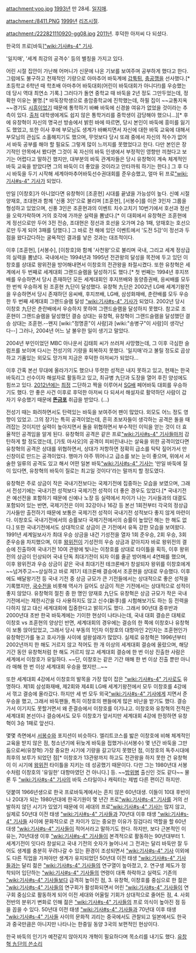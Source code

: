 attachment:yoo.jpg
[[1993년]] 만 28세. [[일지매]].

attachment:/8411.PNG
[[1999년]] [[리즈시절]]. 

attachment:/222821110920-gg08.jpg
[[2011년]]. 후덕한 아저씨 다 되셨다.

한국의 프로[바둑][["wiki:기사#s-4" 기사]].

'일지매', '세계 최강의 공격수' 등의 별칭을 가지고 있다.

어린 시절 집안이 가난해 어머니가 신문에 나온 기보를 보여주며 공부하게 했다고 한다. 그럼에도 불구하고 천재적인 기량으로 아마추어 바둑계에 [[갑툭튀]], [[충공깽]]을 선사했다.[* 초등학교 6학년 때 학초배 아마추어 바둑대회(어린이 바둑대회가 아니다!)를 우승했는데 당시 역대 최연소 기록.] 그러다가 돌연 중학교 때 바둑을 2년 정도 그만두었는데, 정확한 이유는 불명.[* 바둑장학생으로 충암중학교에 진학했는데, 하필 집이 ~~교통지옥~~경기도 [[시흥]]이었기 때문에 통학하기 바빠 바둑에 신경쓸 여유가 없었을 것이라는 추측이 있다. [http://blog.daum.net/mul-baram/8579684 출처] 대학생에게도 쉽지 않은 통학거리를 중학생이 감당해야 했으니...][* 후에 유창혁이 자신의 명국선 방송에서 밝힌 바에 따르면, 당시 본인이 바둑에 흥미를 잃기도 했었고, 또한 이사 후에 부모님도 생계가 바빠지면서 자신에 대한 바둑 교육에 대해서 부모님의 관심도 소홀해지기도 했으며, 무엇보다 당시 또래 중에서 자신의 적수가 없어서 바둑 공부를 해야 할 필요도 그렇게 많이 느끼지를 못했었다고 한다. 다만 본인은 장기적인 안목에서 봤다면 그것이 꼭 자신의 바둑 인생에서 부정적인 영향만 끼쳤다고 보기는 어렵다고 말하긴 했지만, 대부분의 바둑 관계자들은 당시 유창혁이 계속 체계적인 바둑 교육을 받았다면 그의 바둑이 더 좋았을 것이라고 안타까워 하기는 한다.] 그 후 다시 바둑을 두기 시작해 세계아마추어바둑선수권대회를 준우승했고, 얼마 뒤 프로[["wiki:기사#s-4" 기사]]가 되었다.

만일 [이창호]가 아니었다면 유창혁이 [조훈현] 시대를 끝냈을 가능성이 높다. 신예 시절 양재호, 조대현과 함께 '신풍 3인'으로 불리며 [조훈현], [서봉수]를 이은 3인자 그룹을 형성하고 있었으며, 신풍 3인은 조훈현과의 이벤트 치수고치기 10번기에서 호선과 정선을 오락가락하며 거의 호각에 가까운 실력을 뽐냈다.[* 이 대회에서 유창혁은 조훈현에게 정선으로만 두어 3전 전승, 조대현은 정선과 호선을 오가며 2승 1패, 양재호는 호선으로만 두게 되어 3패를 당했다.] 그 바로 전 해에 있던 이벤트에서 '도전 5강'이 정선과 두 점을 왔다갔다하는 굴욕적인 결과를 낳은 것과는 대조적이다.

이후 [조훈현], [서봉수], [이창호]와 함께 '사천왕'으로 불리며 국내, 그리고 세계 정상급의 실력을 뽐냈다. 국내에서는 1994년과 1995년 전관왕의 달성을 목전에 두고 있던 이창호를 상대로 왕위전을 방어해내면서 이창호의 전관왕을 좌절시켰다. 또한 유창혁은 세계에서 두 번째로 세계대회 그랜드슬램을 달성하기도 했다.[* 첫 번째는 1994년 후지쯔배를 우승하면서 당시 존재하던 모든 세계대회인 후지쯔배와 동양증권배, 응씨배를 모두 한 번씩 우승하게 된 조훈현 九단이 달성했다. 유창혁 九단은 2002년 LG배 세계기왕전을 우승하면서 당시 존재하던 응씨배, 후지쯔배, LG배, 삼성화재배, 춘란배를 모두 우승한 두 번째 세계대회 그랜드슬램 달성 [["wiki:기사#s-4" 기사]]가 되었다. 2002년 당시 이창호 九단은 춘란배에서 우승하지 못하여 그랜드슬램을 달성하지 못했다. 참고로 조훈현이 그랜드슬램을 달성했던 결승 상대는 유창혁, 유창혁이 그랜드슬램을 달성했던 결승 상대는 조훈현.--왠지 [wiki:"정명훈"이 사람]과 [wiki:"송병구"이 사람]이 생각난다--] 그러나, 2004년 어느 날 불우한 일이 생기고 말았다.

2004년 부인이었던 MBC 아나운서 김태희 씨가 쓰러져 사망했는데, 그 이후 극심한 슬럼프를 보이며 다시는 전성기의 기량을 회복하지 못했다. '일지매'라고 불릴 정도로 곱상하고 기품있는 외모도 망가져 지금은 후덕한 아저씨가 되었다...

이후 간혹 본선 무대에 올라가기도 했으나 뚜렷한 성적은 내지 못하고 있고, 현재는 한국바둑리그 선수이자 해설자로 활동하고 있고, 최규병 九단과 도장을 열어 후진 양성에도 힘쓰고 있다. [[2012년]]에는 [[최정]] 二단하고 짝을 이루어서 [[SG배]] 페어바둑 대회를 우승하기도 했다. 안 좋은 사건 이후로 후덕한 아저씨 다 되셔서 해설자로 활약하던 사람이 갑자기 우승했기 때문에 '''[[뜬금포]]''' 취급을 받았다. (...)

전성기 때는 화려하면서도 탄력있는 바둑을 보여주어 팬이 많았다. 외모도 어느 정도 영향이 있었고. 그의 장기는 특히 공격이었는데, 흔히 초보자들이 생각하는 공격은 돌을 때려잡는 것이지만 실력이 높아지면서 돌을 위협하면서 부수적인 이익을 얻는 것이 더 효율적인 공격임을 알게 된다. 유창혁의 공격은 같은 프로[["wiki:기사#s-4" 기사]]들마저 감탄하게 할 정도였는데, [가토 마사오]의 공격이 피비린내나는 살육을 위한 공격이었다면 유창혁의 공격은 상대를 위협하면서, 상대가 저항하면 정확히 급소를 탁탁 짚어가서 만신창이로 만드는 공격이었다. 행마가 아주 뛰어나고 급소를 보는 눈이 좋으며, 위에서 서술한 일류의 공격도 있고 해서 어떤 일본 바둑[["wiki:기사#s-4" 기사]]는 '만일 바둑에 질이 있다면, 유창혁의 바둑이 질로는 최고일 것이다'라는 말까지 할 정도였다.

유창혁은 주로 상금이 작은 국내기전보다는 국제기전에 집중하는 모습을 보였으며, 그래서 전성기에는 국내기전 성적보다 국제기전 성적이 더 좋은 경우도 있었다.[* 국내기전은 예선전을 포함하기 때문에 신예나 노장 등 실력에서 차이가 나는 기사들과의 대결도 포함되어 있는 반면, 국제기전은 이미 32강이나 16강 등 본선 1회전부터 각국의 정상급 기사들만 출전하기 때문에 보통은 국제기전 성적이 국내기전 성적보다 좋지 않게 마련이다. 이창호도 국내기전에서의 승률보다 국제기전에서의 승률이 높았던 해는 한 해도 없다.] 또한 국내기전에서도 상대적으로 상금이 큰 기전에서 유독 강한 모습을 보여왔다. 1991년 세계일보사가 최대 우승 상금을 내건 기성전을 열자 1회 준우승, 2회 우승, 3회 준우승을 차지했으며, 이후 [[왕위전]]이 기성전의 우승 상금과 같아지자 바로 왕위전의 결승에 진출하여 국내기전 10여 관왕에 빛나는 이창호를 상대로 타이틀을 획득, 이후 왕위전의 상금이 인상되어 국내 단독 최대기전이 되자 이를 줄곧 방어해서 4연패를 했으며, 이후 왕위전과 우승 상금이 같은 국내 최대기전 테크론배가 창설되자 왕위를 이창호에게 ~~넘겨주고~~상실하고 바로 제1기 테크론배 결승에서 조훈현을 상대로 우승했다. 이후에도 배달왕기전 등 국내 기전 중 상금 규모가 큰 기전들에서는 상대적으로 좋은 성적을 기록했지만, [[국수전]]을 비롯해 역사가 길어도 상금이 적은 기전에서는 상대적으로 성적이 좋지 않았다. 유창혁의 절친 중 한 명인 양재호 九단도 유창혁은 상금 규모가 작은 국내기전에서는 제한시간을 다 사용하지도 않고 신수(新手)를 시험해보기도 하는 등 전력을 다하지 않고 대신 세계대회에 집중한다고 밝히기도 했다. 그래서 90년대 중후반과 2000년대 초반 한국 바둑계에는 기이한 현상이 나타나는데, 국내 대회 결승은 대체로 이창호 vs 조훈현의 양상인 반면, 세계대회의 경우에는 결승의 한 쪽에 이창호나 유창혁이 보통 앉아있었고, 그래서 당시 부동의 1인자 이창호의 대항마인 2인자는 조훈현인가 유창혁인가를 놓고 호사가들 사이에 설왕설래가 많았다. 실제로 유창혁은 1996년부터 2002년까지 한 해도 거르지 않고 적어도 한 개 이상의 세계대회 결승에 올랐으며, 해당 기간 동안 유창혁처럼 한 해도 거르지 않고 세계대회 결승에 한 번 이상 진출한 사람은 세계에서 이창호가 유일하다. ~~단, 이창호는 같은 기간 매해 한 번 이상 진출 뿐만 아니라 매해 한 번 이상 세계대회 우승을 했지만...~~

또한 세계대회 4강에서 이창호의 발목을 가장 많이 잡은 [["wiki:기사#s-4" 기사]]로도 유명하다. 제1회 삼성화재배, 제2회와 제4회 LG배 세계기왕전에서 모두 이창호를 4강에서 꺾고 결승에 올라갔다. 하지만 세 번 모두 외국[["wiki:기사#s-4" 기사]]에게 지면서 준우승을 했고, 그래서 바둑팬들, 특히 이창호의 팬들에게 많은 비난을 받기도 했다. 결승가서 이기지도 못할거면서 왜 준결승에서 이창호를 이기냐고. 이창호와 유창혁의 전적은 세계대회 본선이나 결승에서도 모두 이창호가 앞서지만 세계대회 4강에 한정하면 유창혁이 3승 1패로 앞선다. 

몇몇 측면에서 [[서봉수]]와 포지션이 비슷하다. 엘리트코스를 밟은 이창호에 비해 체계적인 교육을 받지 않은 점, 청소년기에 뒤늦게 바둑을 접했거나(서봉수) 몇 년간 바둑을 그만둠으로써(유창혁) 가장 중요한 시기에 기량을 갈고닦지 못했던 점, 이창호의 독주시대에 최후의 보루가 되었던 점[* 이창호가 13관왕까지 하고도 전관왕을 하지 못한 건 유창혁이 이 시기에 [[왕위전]] 타이틀을 지키는 데 성공했기 때문이다. 다만 그는 1980년대 서봉수처럼 이창호의 '유일한' 대항마였던 건 아니다.] 등. ~~[[방위병]] 출신인 것도 같다~~ 물론 두 [["wiki:기사#s-4" 기사]]의 바둑 스타일이나 캐릭터는 제법 다른 편이긴 하지만.

덧붙여 1966년생으로 한국 프로바둑계에서는 흔치 않은 60년대생. 이들이 10대 후반이나 20대가 되는 1980년대에 한국기원이 몇 년간 프로[["wiki:기사#s-4" 기사]]를 거의 선발하지 않던 시기가 있었기 때문에 이 세대의 프로[["wiki:기사#s-4" 기사]]는 많지 않고, 실제로 50년대 이전 태생 [["wiki:기사#s-4" 기사]]들과 70년대 이후 태생 [["wiki:기사#s-4" 기사]]들 사이에 문화적으로 큰 차이가 있는 중요한 이유가 징검다리 역할을 할 60년대생 [["wiki:기사#s-4" 기사]]들이 적어서라고 말하기도 한다. 하지만, 보다 근본적인 이유는, 70년대생 이후 [["wiki:기사#s-4" 기사]]들이 본격적으로 활동하는 90년대부터 1. 세계기전이 잇다라 창설되고 국내 기전의 숫자가 늘어나서 그 전과는 달리 바둑만 잘 두어도 생계를 충분히 꾸려나갈 수 있는 환경이 조성되면서 [["wiki:기사#s-4" 기사]] 이외에도 다른 직업을 가져야만 생계가 유지되었던 50년대 이전 태생 [["wiki:기사#s-4" 기사]]들과는 달리 젊은 [["wiki:기사#s-4" 기사]]들의 연구열이 높아졌고, 2. 연구생 제도가 정착되어 입단하는 [["wiki:기사#s-4" 기사]]들의 연령이 대폭 하락하고 실력도 기존의 [["wiki:기사#s-4" 기사]]들보다 급격히 높아진 점, 3. 유창혁, 이창호를 중심으로 한 젊은 [["wiki:기사#s-4" 기사]]들의 연구회가 활성화되면서 어린 [["wiki:기사#s-4" 기사]]들이 연구회 중심으로 활동하게 되어 이전 세대와 어울릴 기회가 상대적으로 줄어든 점, 4. 사회 전반의 분위기 변화로 인해 젊은 [["wiki:기사#s-4" 기사]]들의 프로 의식이 높아진 점 등을 꼽을 수 있다. 50년대 이전 태생 [["wiki:기사#s-4" 기사]]들과 70년대 이후 태생 [["wiki:기사#s-4" 기사]]들 사이의 문화적 괴리는 중국에서도 관찰되고 일본에서도 한국과 중국만큼은 아니지만 나타나는 한중일 동양 3국의 보편적인 현상이다.

한국 바둑의 인기가 예전같지 않아지자 개혁이 필요하다며 목소리를 내기도 했다. [http://www.munhwa.com/news/view.html?no=2008021301033837006002 유창혁 九단의 쓴소리]
